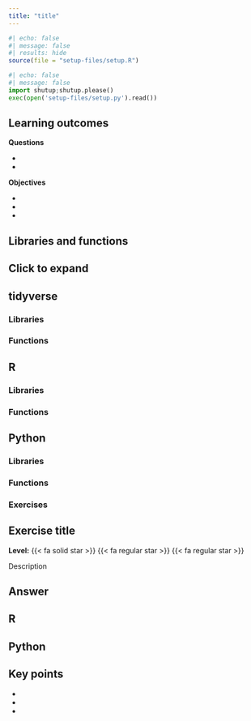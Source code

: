 ```yaml
---
title: "title"
---
```


```r
#| echo: false
#| message: false
#| results: hide
source(file = "setup-files/setup.R")
```

```python
#| echo: false
#| message: false
import shutup;shutup.please()
exec(open('setup-files/setup.py').read())
```

::: {.callout-tip}
## Learning outcomes

**Questions**

-
-

**Objectives**

-
-
-
:::

## Libraries and functions

::: {.callout-note collapse="true"}
## Click to expand

::: {.panel-tabset group="language"}
## tidyverse

### Libraries
### Functions

## R

### Libraries
### Functions

## Python

### Libraries
### Functions
:::
:::

### Exercises

::: {.callout-note icon=false}
## Exercise title

**Level:** {{< fa solid star >}} {{< fa regular star >}} {{< fa regular star >}}

Description

::: {.callout-tip collapse="true"}
## Answer
::: {.panel-tabset group="language"}
## R
## Python
:::
:::
:::

## Key points

::: {.callout-note}
-
-
-
:::
